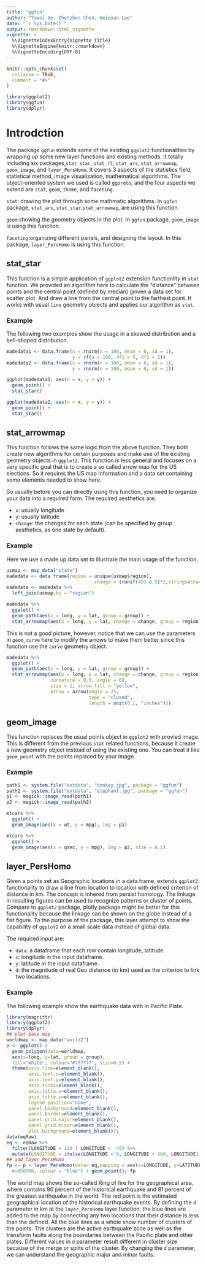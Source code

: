 ```yaml
---
title: "ggfun"
author: "Yawei Ge, Zhenzhen Chen, Weiquan Luo"
date: "`r Sys.Date()`"
output: rmarkdown::html_vignette
vignette: >
  %\VignetteIndexEntry{Vignette Title}
  %\VignetteEngine{knitr::rmarkdown}
  %\VignetteEncoding{UTF-8}
---
```


```r
knitr::opts_chunk$set(
  collapse = TRUE,
  comment = "#>"
)

library(ggplot2)
library(ggfun)
library(dplyr)
```



# Introdction

The package `ggfun` extends some of the existing `ggplot2` functionalities by wrapping up some new layer functions and existing methods. It totally including six packages,`stat_star`, `stat_rl`, `stat_ars`, `stat_arrowmap`, `geom_image`, and `layer_PersHomo`. It covers 3 aspects of the statistics field, statistical method, image visualization, mathematical algorithms. The object-oriented system we used is called `ggproto`, and the four aspects we extend are `stat`, `geom`, `theme`, and `faceting`.

`stat`: drawing the plot through some mathmatic algorithms. In `ggfun` package, `stat_ars`, `stat_star`,`stat_arrowmap`,  are using this function. 

`geom`:showing the geometry objects in the plot. In `ggfun` package, `geom_image` is using this function.

`faceting`:organizing different panels, and designing the layout. In this package, `layer_PersHomo` is using this function.




## stat_star

This function is a simple application of `ggplot2` extension functionlity in `stat` function. We provided an algorithm here to calculate the "distance" between points and the central point (defined by median) ginven a data set for scatter plot. And draw a line from the central point to the farthest point. It works with usual `line` geometry objects and applies our algorithm as `stat`.

### Example

The following two examples show the usage in a skewed distribution and a bell-shaped distribution.

```r
madedata1 <- data.frame(x = rnorm(n = 100, mean = 0, sd = 1), 
                        y = rf(n = 100, df1 = 5, df2 = 2))
madedata2 <- data.frame(x = rnorm(n = 100, mean = 0, sd = 1), 
                        y = rnorm(n = 100, mean = 0, sd = 1))

ggplot(madedata1, aes(x = x, y = y)) + 
  geom_point() + 
  stat_star()

ggplot(madedata2, aes(x = x, y = y)) + 
  geom_point() + 
  stat_star()
```


## stat_arrowmap

This function follows the same logic from the above function. They both create new algorithms for certain purposes and make use of the existing geometry objects in `ggplot2`. This function is less general and focuses on a very specific goal that is to create a so called arrow map for the US elections. So it requires the US map information and a data set containing some elements needed to show here.

So usually before you can directly using this function, you need to organize your data into a required form. The required aesthetics are:

- `x`: usually longitude
- `y`: usually latitude
- `change`: the changes for each state (can be specified by group aesthetics, as one state by default).

### Example

Here we use a made up data set to illustrate the main usage of the function.

```r
usmap <- map_data("state")
madedata <- data.frame(region = unique(usmap$region), 
                                change = (runif(49)-0.5)*2,stringsAsFactors = FALSE)
madedata <- madedata %>%
  left_join(usmap,by = "region")

madedata %>%
  ggplot() +
  geom_path(aes(x = long, y = lat, group = group)) +
  stat_arrowmap(aes(x = long, y = lat, change = change, group = region))
```

This is not a good picture, however, notice that we can use the parameters in `geom_curve` here to modify the arrows to make them better since this function use the `curve` geometry object.

```r
madedata %>%
  ggplot() +
  geom_path(aes(x = long, y = lat, group = group)) +
  stat_arrowmap(aes(x = long, y = lat, change = change, group = region),
                curvature = 0.3, angle = 60,
                size = 1, arrow.fill = "yellow", 
                arrow = arrow(angle = 25,
                              type = "closed",
                              length = unit(0.1, "inches")))
```


## geom_image

This function replaces the usual points object in `ggplot2` with provied image. This is different from the previous `stat` related functions, because it create a new geometry object instead of using the existing one. You can treat it like `geom_point` with the points replaced by your image.

### Example

```r
path1 <- system.file("extdata", "donkey.jpg", package = "ggfun")
path2 <- system.file("extdata", "elephant.jpg", package = "ggfun")
p1 <- magick::image_read(path1)
p2 <- magick::image_read(path2)

mtcars %>%
  ggplot() + 
  geom_image(aes(x = wt, y = mpg), img = p1)

mtcars %>%
  ggplot() + 
  geom_image(aes(x = qsec, y = mpg), img = p2, size = 0.1)
```


## layer_PersHomo

Given a points set as Geographic locations in a data.frame, extends `ggplot2` functionality to draw a line from location to location with defined criterion of distance in km. The concept is inhered from persist homology. The linkage in resulting figures can be used to recognize patterns or cluster of points. Compare to `ggplot2` package, plotly package might be better for this functionality because the linkage can be shown on the globe instead of a flat figure. To the purpose of the package, this layer attempt to show the capability of `ggplot2` on a small scale data instead of global data.

The required input are:

- `data`: a dataframe that each row contain longitude, latitude. 
- `x`: longitude in the input dataframe.
- `y`: latitude in the input dataframe.
- `d`: the magnitude of real Geo distance (in km) used as the criterion to link two locations.

### Example

The following example show the earthquake data with in Pacific Plate.

```r
library(magrittr)
library(ggplot2)
library(dplyr)
## plot base map
worldmap <- map_data("world2")
p <- ggplot() +
  geom_polygon(data=worldmap,
  aes(x=long, y=lat, group = group),
  fill="white", colour="#7f7f7f", size=0.5) +
  theme(axis.line=element_blank(),
        axis.text.x=element_blank(),
        axis.text.y=element_blank(),
        axis.ticks=element_blank(),
        axis.title.x=element_blank(),
        axis.title.y=element_blank(),
        legend.position="none",
        panel.background=element_blank(),
        panel.border=element_blank(),
        panel.grid.major=element_blank(),
        panel.grid.minor=element_blank(),
        plot.background=element_blank());
data(eqRaw)
eq <- eqRaw %>%
  filter(LONGITUDE > 110 | LONGITUDE < -45) %>%
  mutate(LONGITUDE = ifelse(LONGITUDE < 0, LONGITUDE + 360, LONGITUDE))
## add layer_PersHomo
fp <- p + layer_PersHomo(data= eq,mapping = aes(x=LONGITUDE, y=LATITUDE),
  d=450000, colour = "blue") + geom_point(); fp
```

The world map shows the so-called Ring of fire for the geographical area, where contains 90 percent of the historical earthquake and 81 percent of the greatest earthquake in the world. The red point is the estimated geographical location of the historical earthquake events. By defining the `d` parameter in km at the `layer_PersHomo` layer function, the blue lines are added to the map by connecting any two locations that their distance is less than the defined. All the blue lines as a whole show number of clusters of the points. The clusters are the active earthquake zone as well as the transform faults along the boundaries between the Pacific plate and other plates. Different values in `d` parameter result different in cluster size because of the merge or splits of the cluster. By changing the `d` parameter, we can understand the geographic major and minor faults.
